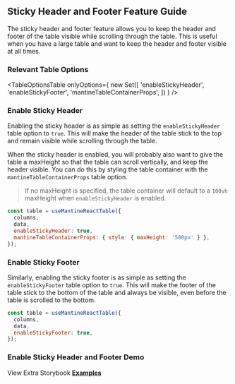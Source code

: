 
<Head>
  <title>Sticky Header/Footer Feature Guide - Mantine React Table Open Docs</title>
  <meta
    name="description"
    content="How to use and customize the sticky header feature in Mantine React Table"
  />
</Head>

## Sticky Header and Footer Feature Guide

The sticky header and footer feature allows you to keep the header and footer of the table visible while scrolling through the table. This is useful when you have a large table and want to keep the header and footer visible at all times.

### Relevant Table Options

<TableOptionsTable
  onlyOptions={
    new Set([
      'enableStickyHeader',
      'enableStickyFooter',
      'mantineTableContainerProps',
    ])
  }
/>

### Enable Sticky Header

Enabling the sticky header is as simple as setting the `enableStickyHeader` table option to `true`. This will make the header of the table stick to the top and remain visible while scrolling through the table.

When the sticky header is enabled, you will probably also want to give the table a maxHeight so that the table can scroll vertically, and keep the header visible. You can do this by styling the table container with the `mantineTableContainerProps` table option.

> If no maxHeight is specified, the table container will default to a `100vh` maxHeight when `enableStickyHeader` is enabled.

```jsx
const table = useMantineReactTable({
  columns,
  data,
  enableStickyHeader: true,
  mantineTableContainerProps: { style: { maxHeight: '500px' } },
});
```

### Enable Sticky Footer

Similarly, enabling the sticky footer is as simple as setting the `enableStickyFooter` table option to `true`. This will make the footer of the table stick to the bottom of the table and always be visible, even before the table is scrolled to the bottom.

```jsx
const table = useMantineReactTable({
  columns,
  data,
  enableStickyFooter: true,
});
```

### Enable Sticky Header and Footer Demo

<EnableExample />

View Extra Storybook **[Examples](https://www.mantine-react-table-open.dev/?path=/story/styling-sticky-header-examples)**

